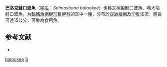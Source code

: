 {{Speciesbox
| name = 巴洛克鮭口波魚
| status = NE
| status_system = IUCN3.1
| image = 
| genus = Salmostoma 
| species = balookee
| authority = [[Sykes|Sykes]], 1839
| synonyms = *''Chela balookee''<br /><small>Sykes, 1839</small>
*''Chela teekanee''<br /><small>Sykes, 1839</small>
*''Leuciscus belookee''<br /><small>Sykes, 1839</small>
*''Leuciscus dussumieri''<br /><small>Valenciennes, 1844</small>
*''Leuciscus teekanee''<br /><small>Sykes, 1839</small>
*''Pelecus affinis''<br /><small>Jerdon, 1849</small>
*''Perilampus teekanee''<br /><small>Sykes, 1839</small>
*''Salmostoma balookee''<br /><small>Sykes, 1839</small>
*''Salmostoma kardahiensis''<br /><small>Reddiah, 1980</small>
}}

'''巴洛克鮭口波魚'''（[[学名|学名]]：''Salmostoma balookee''）也称又稱擬鮭口波魚、喀大哈鮭口波魚。为[[輻鰭魚綱|輻鰭魚綱]][[鯉形目|鯉形目]][[鲤科|鲤科]]的其中一[[種|種]]，分布於[[亞洲|亞洲]][[緬甸|緬甸]]及[[印度|印度]]溪流，體長可達15公分，可做為食用魚。

== 参考文献 ==
*{{FishBase_species|genus=Sarcocheilichthys|species=balookee|year=2011|month=12}}

{{Taxonbar|from=Q1101887}}

[[Category:鮭口波魚屬|balookee]]
[[Category:1839年描述的魚類|S]]


{{鯉形目小作品}}